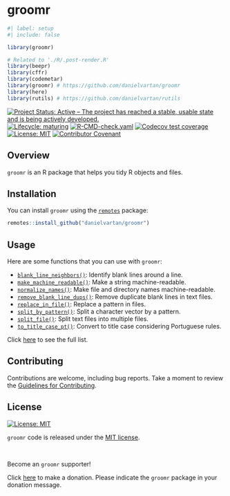 # groomr

<!-- quarto render -->

```r
#| label: setup
#| include: false

library(groomr)

# Related to './R/.post-render.R'
library(beepr)
library(cffr)
library(codemetar)
library(groomr) # https://github.com/danielvartan/groomr
library(here)
library(rutils) # https://github.com/danielvartan/rutils
```

<!-- badges: start -->
[![Project Status: Active – The project has reached a stable, usable state and is being actively developed.](https://www.repostatus.org/badges/latest/active.svg)](https://www.repostatus.org/#active)
[![Lifecycle: maturing](https://img.shields.io/badge/lifecycle-maturing-blue.svg)](https://lifecycle.r-lib.org/articles/stages.html#maturing)
[![R-CMD-check.yaml](https://github.com/danielvartan/groomr/actions/workflows/check-standard.yaml/badge.svg)](https://github.com/danielvartan/groomr/actions/workflows/check-standard.yaml)
[![Codecov test coverage](https://codecov.io/gh/danielvartan/groomr/branch/main/graph/badge.svg)](https://app.codecov.io/gh/danielvartan/groomr?branch=main)
[![License: MIT](https://img.shields.io/badge/license-MIT-green)](https://opensource.org/license/mit)
[![Contributor Covenant](https://img.shields.io/badge/Contributor%20Covenant-2.1-4baaaa.svg)](https://www.contributor-covenant.org/version/2/1/code_of_conduct/)
<!-- badges: end -->

## Overview

`groomr` is an R package that helps you tidy R objects and files.

## Installation

You can install `groomr` using the [`remotes`](https://github.com/r-lib/remotes) package:

```r
remotes::install_github("danielvartan/groomr")
```

## Usage

Here are some functions that you can use with `groomr`:

- [`blank_line_neighbors()`](https://danielvartan.github.io/groomr/reference/blank_line_neighbors.html): Identify blank lines around a line.
- [`make_machine_readable()`](https://danielvartan.github.io/groomr/reference/make_machine_readable.html): Make a string machine-readable.
- [`normalize_names()`](https://danielvartan.github.io/groomr/reference/normalize_names.html): Make file and directory names machine-readable.
- [`remove_blank_line_dups()`](https://danielvartan.github.io/groomr/reference/remove_blank_line_dups.html): Remove duplicate blank lines in text files.
- [`replace_in_file()`](https://danielvartan.github.io/groomr/reference/replace_in_file.html): Replace a pattern in files.
- [`split_by_pattern()`](https://danielvartan.github.io/groomr/reference/split_by_pattern.html): Split a character vector by a pattern.
- [`split_file()`](https://danielvartan.github.io/groomr/reference/split_file.html): Split text files into multiple files.
- [`to_title_case_pt()`](https://danielvartan.github.io/groomr/reference/to_title_case_pt.html): Convert to title case considering Portuguese rules.

Click [here](https://danielvartan.github.io/groomr/) to see the full list.

## Contributing

Contributions are welcome, including bug reports. Take a moment to review the [Guidelines for Contributing](https://danielvartan.github.io/groomr/CONTRIBUTING.html).

## License

[![License:
MIT](https://img.shields.io/badge/license-MIT-green)](https://opensource.org/license/mit)

`groomr` code is released under the [MIT license](https://opensource.org/license/mit).

<br>

Become an `groomr` supporter!

Click [here](https://github.com/sponsors/danielvartan) to make a donation. Please indicate the `groomr` package in your donation message.

